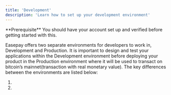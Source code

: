 ```yaml
---
title: 'Development'
description: 'Learn how to set up your development environment'
---
```


<Info>
  **Prerequisite** You should have your account set up and verified before getting started with this.
</Info>

Easepay offers two separate environments for developers to work in, Development and Production. It is important to design and test your applications within the Development environment before deploying your product in the Production environment where it will be used to transact on bitcoin’s mainnet(transaction with real monetary value). The key differences between the environments are listed below:

1.

2.